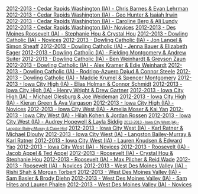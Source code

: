 <span style="background-color: #ffffff;">[[debatecoaches/2012-2013 - Cedar Rapids Washington (IA) - Chris Barnes & Evan Lehrman|2012-2013 - Cedar Rapids Washington (IA) - Chris Barnes & Evan Lehrman]]</span>
<span style="background-color: #ffffff;">[[debatecoaches/2012-2013 - Cedar Rapids Washington (IA) - Geo Hunter & Isaiah Irwin|2012-2013 - Cedar Rapids Washington (IA) - Geo Hunter & Isaiah Irwin]]</span>
<span style="background-color: #ffffff;">[[debatecoaches/2012-2013 - Cedar Rapids Washington (IA) - Caroline Berg & Ali Lundy|2012-2013 - Cedar Rapids Washington (IA) - Caroline Berg & Ali Lundy]]</span>
<span style="background-color: #ffffff;">[[debatecoaches/2012-2013 - Cedar Rapids Washington (IA)- Novices|2012-2013 - Cedar Rapids Washington (IA)- Novices]]</span>
<span style="background-color: #ffffff;">[[debatecoaches/2012-2013 - Roosevelt (IA) - Crystal Hou & Stephanie Hou|2012-2013 - Des Moines Roosevelt (IA) - Stephanie Hou & Crystal Hou]]</span>
<span style="background-color: #ffffff;">[[debatecoaches/2012-2013 - Dowling Catholic (IA) - Novices|2012-2013 - Dowling Catholic (IA) - Novices]]</span>
<span style="background-color: #ffffff;">[[debatecoaches/2012-2013 - Dowling Catholic (IA) - Jon Langel & Simon Sheaff|2012-2013 - Dowling Catholic (IA) - Jon Langel & Simon Sheaff]]</span>
<span style="background-color: #ffffff;">[[debatecoaches/2012-2013 - Dowling Catholic (IA) - Jenna Bauer & Elizabeth Eager|2012-2013 - Dowling Catholic (IA) - Jenna Bauer & Elizabeth Eager]]</span>
<span style="background-color: #ffffff;">[[debatecoaches/2012-2013 - Dowling Catholic (IA) - Fielding Montgomery & Andrew Suiter|2012-2013 - Dowling Catholic (IA) - Fielding Montgomery & Andrew Suiter]]</span>
<span style="background-color: #ffffff;">[[debatecoaches/2012-2013 - Dowling Catholic (IA) - Ben Weinhardt & Greyson Zaun|2012-2013 - Dowling Catholic (IA) - Ben Weinhardt & Greyson Zaun]]</span>
<span style="background-color: #ffffff;">[[debatecoaches/2012-2013 - Dowling Catholic (IA) - Alex Kramer & Edie Weinhardt|2012-2013 - Dowling Catholic (IA) - Alex Kramer & Edie Weinhardt]]</span>
<span style="background-color: #ffffff;">[[debatecoaches/2012-2013 - Dowling Catholic (IA) - Rodrigo-Azuero Dajud & Connor Steele|2012-2013 - Dowling Catholic (IA) - Rodrigo-Azuero Dajud & Connor Steele]]</span>
<span style="background-color: #ffffff;">[[debatecoaches/2012-2013 - Dowling Catholic (IA) - Maddie Krumel & Spencer Montgomery|2012-2013 - Dowling Catholic (IA) - Maddie Krumel & Spencer Montgomery]]</span>
<span style="background-color: #ffffff;">[[debatecoaches/2012-2013 - Iowa City High (IA) - Elias Holman & Connor Schmidt|2012-2013 - Iowa City High (IA) - Elias Holman & Connor Schmidt]]</span>
<span style="background-color: #ffffff;">[[debatecoaches/2012-2013 - Iowa City High (IA) - Henry Wright & Drew Gartner|2012-2013 - Iowa City High (IA) - Henry Wright & Drew Gartner]]</span>
<span style="background-color: #ffffff;">[[debatecoaches/2012-2013 - Iowa City High (IA) - Michael Olesburg & Joe Weideman|2012-2013 - Iowa City High (IA) - Michael Olesburg & Joe Weideman]]</span>
<span style="background-color: #ffffff;">[[debatecoaches/2012-2013 - Iowa City High (IA) - Kieran Green & Ava Vargason|2012-2013 - Iowa City High (IA) - Kieran Green & Ava Vargason]]</span>
<span style="background-color: #ffffff;">[[debatecoaches/2012-2013 - Iowa City High (IA) - Novices|2012-2013 - Iowa City High (IA) - Novices]]</span>
<span style="background-color: #ffffff;">[[debatecoaches/2012-2013 - Iowa City West (IA) - Amelia Moser & Kai Yan|2012-2013 - Iowa City West (IA) - Amelia Moser & Kai Yan]]</span>
<span style="background-color: #ffffff;">[[debatecoaches/2012-2013 - Iowa City West (IA) - Hilah Kohen & Jordan Rossen|2012-2013 - Iowa City West (IA) - Hilah Kohen & Jordan Rossen]]</span>
<span style="background-color: #ffffff;">[[debatecoaches/2012-2013 - Iowa City West (IA) - Audrey Hopewell & Layla Siddig|2012-2013 - Iowa City West (IA) - Audrey Hopewell & Layla Siddig]]</span>
<span style="background-color: #ffffff; font-family: Arial,sans-serif; font-size: 7.5pt;">[[debatecoaches/2012-2013 - Iowa City West (IA) - Langston Bailey-Murray & Claire Hird|2012-2013 - Iowa City West (IA) - Langston Bailey-Murray & Claire Hird]]</span>
<span style="background-color: #ffffff;">[[debatecoaches/2012-2013 - Iowa City West (IA) - Karl Ratner & Michael Dlouhy|2012-2013 - Iowa City West (IA) - Karl Ratner & Michael Dlouhy]]</span>
<span style="background-color: #ffffff;">[[debatecoaches/2012-2013 - Iowa City West (IA) - Langston Bailey-Murray & Karl Ratner|2012-2013 - Iowa City West (IA) - Langston Bailey-Murray & Karl Ratner]]</span>
<span style="background-color: #ffffff;">[[debatecoaches/2012-2013 - Iowa City West (IA) - Lauren Knudsen & Edward Yao|2012-2013 - Iowa City West (IA) - Lauren Knudsen & Edward Yao]]</span>
<span style="background-color: #ffffff;">[[debatecoaches/2012-2013 - Iowa City West (IA) - Novices|2012-2013 - Iowa City West (IA) - Novices]]</span>
<span style="background-color: #ffffff;">[[debatecoaches/2012-2013 - Roosevelt (IA) - Jacob Appel & Ted Appel|2012-2013 - Roosevelt (IA) - Jacob Appel & Ted Appel]]</span>
<span style="background-color: #ffffff;">[[debatecoaches/2012-2013 - Roosevelt (IA) - Crystal Hou & Stephanie Hou|2012-2013 - Roosevelt (IA) - Crystal Hou & Stephanie Hou]]</span>
<span style="background-color: #ffffff;">[[debatecoaches/2012-2013 - Roosevelt (IA) - Max Pilcher & Reid Wade|2012-2013 - Roosevelt (IA) - Max Pilcher & Reid Wade]]</span>
<span style="background-color: #ffffff;">[[debatecoaches/2012-2013 - Roosevelt (IA) - Novices|2012-2013 - Roosevelt (IA) - Novices]]</span>
<span style="background-color: #ffffff;">[[debatecoaches/2012-2013 - West Des Moines Valley (IA) - Rishi Shah & Morgan Torbert|2012-2013 - West Des Moines Valley (IA) - Rishi Shah & Morgan Torbert]]</span>
<span style="background-color: #ffffff;">[[debatecoaches/2012-2013 - West Des Moines Valley (IA) - Sam Basler & Brody Diehn|2012-2013 - West Des Moines Valley (IA) - Sam Basler & Brody Diehn]]</span>
<span style="background-color: #ffffff;">[[debatecoaches/2012-2013 - West Des Moines Valley (IA) - Sam Hites and Lauren Phalen|2012-2013 - West Des Moines Valley (IA) - Sam Hites and Lauren Phalen]]</span>
<span style="background-color: #ffffff;">[[debatecoaches/2012-2013 - West Des Moines Valley (IA) - Novices|2012-2013 - West Des Moines Valley (IA) - Novices]]</span>